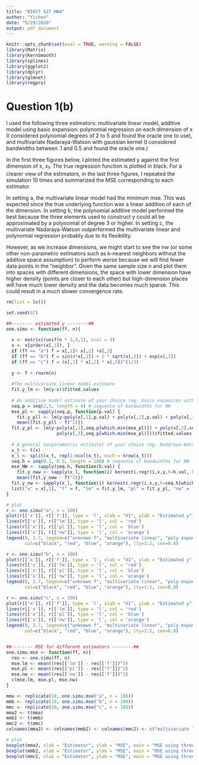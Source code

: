 ```yaml
---
title: "BIOST 527 HW4"
author: "Yichen"
date: "5/29/2020"
output: pdf_document
---
```


```r
knitr::opts_chunk$set(eval = TRUE, warning = FALSE)
library(Matrix)
library(KernSmooth)
library(splines)
library(ggplot2)
library(dplyr)
library(glmnet)
library(regpro)
```

# Question 1(b)

I used the following three estimators: multivariate linear model, additive model using basic expansion: polynomial regression on each dimension of x (I considered polynomial degrees of 2 to 5 and found the oracle one to use), and  multivariate Nadaraya-Watson with gaussian kernel (I considered bandwidths between .1 and 0.5 and found the oracle one.)

In the first three figures below, I ploted the estimated y against the first dimension of x, $x_1$. The true regression function is plotted in black. For a clearer view of the estimators, in the last three figures, I repeated the simulation 10 times and summarized the MSE corresponding to each estimator.

In setting a, the multivariate linear model had the minimum mse. This was expected since the true underlying function was a linear addition of each of the dimension.
In setting b, the polynomial additive model performed the best because the three elements used to construct y could all be approximated by a polynomial of degree 3 or higher. 
In setting c, the multivariate Nadaraya-Watson outperformed the multivariate linear and polynomial regression probably due to its flexibility.

However, as we increase dimensions, we might start to see the nw (or some other non-parametric estimators such as k-nearest neighbors without the additive space assumption) to perform worse because we will find fewer data points in the "neighbor". Given the same sample size n and plot them into spaces with different dimensions, the space with lower dimension have higher density (points are closer to each other) but high-dimension places will have much lower density and the data becomes much sparse. This could result in a much slower convergence rate.

```r
rm(list = ls())

set.seed(47)

##-------- estimated y --------##
one.simu <- function(ff, n){
  
  x <- matrix(runif(n * 3,0,1), ncol = 3)
  x <- x[order(x[,1]), ]
  if (ff == "a") f = x[,1]+ x[,2] +x[,3]
  if (ff == "b") f = sin(4*x[,1]) + 2 * sqrt(x[,2]) + exp(x[,3])
  if (ff == "c") f = (x[,1] * x[,2] * x[,3])^(1/3)
  
  y <- f + rnorm(n)
  
  #The multivariate linear model estimate
  fit.y_lm <- lm(y~x)$fitted.values
  
  # An additive model estimate of your choice (eg. basis expansion with a growing number of elements)
  seq.p = seq(2,5, length = 4) # sequence of bandwidths for NW
  mse_pl <- sapply(seq.p, function(p.val) {
    fit.y_pll <- lm(y~poly(x[,1],p.val) + poly(x[,2],p.val) + poly(x[,3],p.val))$fitted.values
    mean((fit.y_pll - f)^2)})
  fit.y_pl <- lm(y~poly(x[,1],seq.p[which.min(mse_pl)]) + poly(x[,2],seq.p[which.min(mse_pl)]) +
                   poly(x[,3],seq.p[which.min(mse_pl)]))$fitted.values
  
  # A general nonparametric estimator of your choice (eg. Nadaraya-Watson or local polynomial estimation)
  x_t <- t(x)
  x_l <- split(x_t, rep(1:ncol(x_t), each = nrow(x_t)))
  seq.h = seq(0.1, 0.5, length = 100) # sequence of bandwidths for NW
  mse_NW <- sapply(seq.h, function(h.val) {
    fit.y_nww <- sapply(x_l, function(i) kernesti.regr(i,x,y,h=h.val, kernel="gauss", g=NULL, gernel="gauss", vect=FALSE))
    mean((fit.y_nww - f)^2)})
  fit.y_nw <- sapply(x_l, function(i) kernesti.regr(i,x,y,h=seq.h[which.min(mse_NW)], kernel="gauss", g=NULL, gernel="gauss", vect=FALSE))
  list("x" = x[,1], "f" = f, "lm" = fit.y_lm, "pl" = fit.y_pl, "nw" = fit.y_nw)
}

# plot
r <- one.simu("a", n = 100)
plot(r[['x']], r[['f']], type = 'l', xlab = "X1", ylab = "Estimated y", main = "Estimated y for function a")
lines(r[['x']], r[['lm']], type = 'l', col = 'red')
lines(r[['x']], r[['pl']], type = 'l', col = 'blue')
lines(r[['x']], r[['nw']], type = 'l', col = 'orange')
legend(0, 2.7, legend=c("unknown f", "multivariate linear", "poly expansion", "nw-gaussian"),
       col=c("black", "red", "blue", "orange"), lty=1:2, cex=0.8)

r <- one.simu("b", n = 100)
plot(r[['x']], r[['f']], type = 'l', xlab = "X1", ylab = "Estimated y", main = "Estimated y for function b")
lines(r[['x']], r[['lm']], type = 'l', col = 'red')
lines(r[['x']], r[['pl']], type = 'l', col = 'blue')
lines(r[['x']], r[['nw']], type = 'l', col = 'orange')
legend(0, 2.7, legend=c("unknown f", "multivariate linear", "poly expansion", "nw-gaussian"),
       col=c("black", "red", "blue", "orange"), lty=1:2, cex=0.8)

r <- one.simu("c", n = 100)
plot(r[['x']], r[['f']], type = 'l', xlab = "X1", ylab = "Estimated y", main = "Estimated y for function c")
lines(r[['x']], r[['lm']], type = 'l', col = 'red')
lines(r[['x']], r[['pl']], type = 'l', col = 'blue')
lines(r[['x']], r[['nw']], type = 'l', col = 'orange')
legend(0, 2.7, legend=c("unknown f", "multivariate linear", "poly expansion", "nw-gaussian"),
       col=c("black", "red", "blue", "orange"), lty=1:2, cex=0.8)


##-------- MSE for different estimators --------##
one.simu.mse <- function(ff, n){
  res <- one.simu(ff, n)
  mse.lm <- mean((res[['lm']] - res[['f']])^2)
  mse.pl <- mean((res[['pl']] - res[['f']])^2)
  mse.nw <- mean((res[['nw']] - res[['f']])^2)
  c(mse.lm, mse.pl, mse.nw)
}

mma <- replicate(10, one.simu.mse("a", n = 100))
mmb <- replicate(10, one.simu.mse("b", n = 100))
mmc <- replicate(10, one.simu.mse("c", n = 100))
mma2 <- t(mma)
mmb2 <- t(mmb)
mmc2 <- t(mmc)
colnames(mma2) <- colnames(mmb2) <- colnames(mmc2) <- c("multivariate linear", "basic expansion", "nw-gaussian")

# plot
boxplot(mma2, xlab = "Estimator", ylab = "MSE", main = "MSE using three estimators for function a")
boxplot(mmb2, xlab = "Estimator", ylab = "MSE", main = "MSE using three estimators for function a")
boxplot(mmc2, xlab = "Estimator", ylab = "MSE", main = "MSE using three estimators for function a")
```
